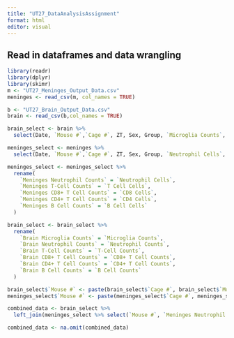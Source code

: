 ```yaml
---
title: "UT27_DataAnalysisAssignment"
format: html
editor: visual
---
```


## Read in dataframes and data wrangling

```r
library(readr)
library(dplyr)
library(skimr)
m <- "UT27_Meninges_Output_Data.csv"
meninges <- read_csv(m, col_names = TRUE)

b <- "UT27_Brain_Output_Data.csv"
brain <- read_csv(b,col_names = TRUE)

brain_select <- brain %>%
  select(Date, `Mouse #`,`Cage #`, ZT, Sex, Group, `Microglia Counts`, `Neutrophil Counts`, `T-Cell Counts`, `CD8+ T Cell Counts`, `CD4+ T Cell Counts`, `B Cell Counts`)

meninges_select <- meninges %>%
  select(Date, `Mouse #`,`Cage #`, ZT, Sex, Group, `Neutrophil Cells`, `T Cell Cells`, `CD8 Cells`, `CD4 Cells`, `B Cell Cells`)

meninges_select <- meninges_select %>%
  rename(
    `Meninges Neutrophil Counts` = `Neutrophil Cells`,
    `Meninges T-Cell Counts` = `T Cell Cells`,
    `Meninges CD8+ T Cell Counts` = `CD8 Cells`,
    `Meninges CD4+ T Cell Counts` = `CD4 Cells`,
    `Meninges B Cell Counts` = `B Cell Cells`
  )

brain_select <- brain_select %>%
  rename(
    `Brain Microglia Counts` = `Microglia Counts`,
    `Brain Neutrophil Counts` = `Neutrophil Counts`,
    `Brain T-Cell Counts` = `T-Cell Counts`,
    `Brain CD8+ T Cell Counts` = `CD8+ T Cell Counts`,
    `Brain CD4+ T Cell Counts` = `CD4+ T Cell Counts`,
    `Brain B Cell Counts` = `B Cell Counts`
  )

brain_select$`Mouse #` <- paste(brain_select$`Cage #`, brain_select$`Mouse #`, sep = "-")
meninges_select$`Mouse #` <- paste(meninges_select$`Cage #`, meninges_select$`Mouse #`, sep = "-")

combined_data <- brain_select %>%
  left_join(meninges_select %>% select(`Mouse #`, `Meninges Neutrophil Counts`, `Meninges T-Cell Counts`, `Meninges CD8+ T Cell Counts`, `Meninges CD4+ T Cell Counts`, `Meninges B Cell Counts`), by = "Mouse #")

combined_data <- na.omit(combined_data)
```
